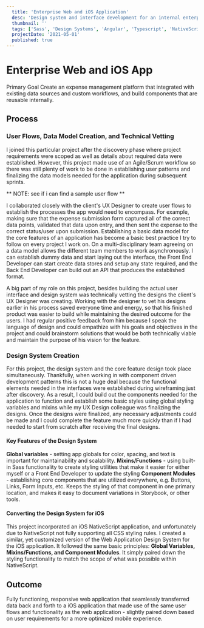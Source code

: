 ```yaml
---
  title: 'Enterprise Web and iOS Application'
  desc: 'Design system and interface development for an internal enterprise application'
  thumbnail: ''
  tags: ['Sass', 'Design Systems', 'Angular', 'Typescript', 'NativeScript']
  projectDate: '2021-05-01'
  published: true
---
```



# Enterprise Web and iOS App

<Label>Primary Goal</Label>
<Text>Create an expense management platform that integrated with existing data sources and custom workflows, and build components that are reusable internally.</Text>

## Process

### User Flows, Data Model Creation, and Technical Vetting

  I joined this particular project after the discovery phase where project requirements were scoped as well as details about required data were established. However, this project made use of an Agile/Scrum workflow so there was still plenty of work to be done in establishing user patterns and finalizing the data models needed for the application during subsequent sprints.

  ** NOTE: see if i can find a sample user flow **

  I collaborated closely with the client's UX Designer to create user flows to establish the processes the app would need to encompass. For example, making sure that the expense submission form captured all of the correct data points, validated that data upon entry, and then sent the expense to the correct status/user upon submission. Establishing a basic data model for the core features of an application has become a basic best practice I try to follow on every project I work on. On a multi-disciplinary team agreeing on a data model allows the different team members to work asynchronously. I can establish dummy data and start laying out the interface, the Front End Developer can start create data stores and setup any state required, and the Back End Developer can build out an API that produces the established format.

  A big part of my role on this project, besides building the actual user interface and design system was technically vetting the designs the client's UX Designer was creating. Working with the designer to vet his designs earlier in his process saved everyone time and energy, so that his finished product was easier to build while maintaining the desired outcome for the users. I had regular positive feedback from him because I speak the language of design and could empathize with his goals and objectives in the project and could brainstorm solutions that would be both technically viable and maintain the purpose of his vision for the feature.

### Design System Creation

  For this project, the design system and the core feature design took place simultaneously. Thankfully, when working in with component driven development patterns this is not a huge deal because the functional elements needed in the interfaces were established during wireframing just after discovery. As a result, I could build out the components needed for the application to function and establish some basic styles using global styling variables and mixins while my UX Design colleague was finalizing the designs. Once the designs were finalized, any necessary adjustments could be made and I could complete the feature much more quickly than if I had needed to start from scratch after receiving the final designs.

  #### Key Features of the Design System

  **Global variables** - setting app globals for color, spacing, and text is important for maintainability and scalability.
  **Mixins/Functions** - using built-in Sass functionality to create styling utilities that make it easier for either myself or a Front End Developer to update the styling
  **Component Modules** - establishing core components that are utilized everywhere, e.g. Buttons, Links, Form Inputs, etc. Keeps the styling of that component in one primary location, and makes it easy to document variations in Storybook, or other tools.

  #### Converting the Design System for iOS
  
  This project incorporated an iOS NativeScript application, and unfortunately due to NativeScript not fully supporting all CSS styling rules. I created a similar, yet customized version of the Web Application Design System for the iOS application. It followed the same basic principles: **Global Variables, Mixins/Functions, and Component Modules**. It simply paired down the styling functionality to match the scope of what was possible within NativeScript.

## Outcome

  Fully functioning, responsive web application that seamlessly transferred data back and forth to a iOS application that made use of the same user flows and functionality as the web application - slightly paired down based on user requirements for a more optimized mobile experience.


